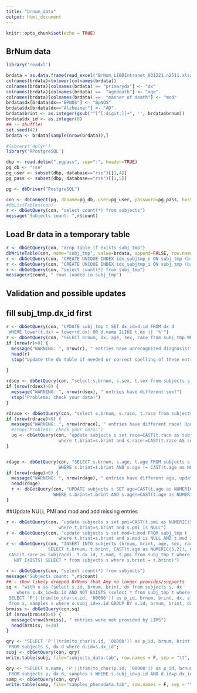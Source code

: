 ---
title: "brnum_data"
output: html_document
---

```{r setup, include=FALSE}
knitr::opts_chunk$set(echo = TRUE)
```

## BrNum data

```{r}
library('readxl')

```

```{r}
brdata = as.data.frame(read_excel("BrNum_LIBDIntranet_031221.n2511.xlsx"))
colnames(brdata)=tolower(colnames(brdata))
colnames(brdata)[colnames(brdata) == "primarydx"] <- "dx"
colnames(brdata)[colnames(brdata) ==  "agedeath"] <- "age"
colnames(brdata)[colnames(brdata) ==  "manner of death"] <- "mod"
brdata$dx[brdata$dx=="BPNOS"] <- "BpNOS"
brdata$dx[brdata$dx=="Alzheimer"] <- "AD"
brdata$brint <- as.integer(gsub("^[^[:digit:]]+", '', brdata$brnum))
brdata$dx_id <- as.integer(0)
## -- shuffle!
set.seed(42)
brdata <- brdata[sample(nrow(brdata)),]

```

```{r}
#library('dplyr')
library('RPostgreSQL')

dbp <- read.delim(".pgpass", sep=":", header=TRUE)
pg_db <- "rse"
pg_user <- subset(dbp, database=="rse")[[1,4]]
pg_pass <- subset(dbp, database=="rse")[[1,5]]

pg <- dbDriver("PostgreSQL")

con <- dbConnect(pg, dbname=pg_db, user=pg_user, password=pg_pass, host="gdebsrv")
#dbListTables(con)
r <- dbGetQuery(con, "select count(*) from subjects")
message("Subjects count: ",r$count)
```

## Load Br data in a temporary table
```{r}
r <- dbGetQuery(con, "drop table if exists subj_tmp")
dbWriteTable(con, name="subj_tmp", value=brdata, append=FALSE, row.names=FALSE, temporary=TRUE)
r <- dbGetQuery(con, "CREATE UNIQUE INDEX idx_subjtmp_n ON subj_tmp (brnum)")
r <- dbGetQuery(con, "CREATE UNIQUE INDEX idx_subjtmp_i ON subj_tmp (brint)")
r <- dbGetQuery(con, "select count(*) from subj_tmp")
message(r$count, " rows loaded in subj_tmp")
```
## Validation and possible updates
## fill subj_tmp.dx_id first
```{r}
r <- dbGetQuery(con, "UPDATE subj_tmp t SET dx_id=d.id FROM dx d 
 WHERE lower(t.dx) = lower(d.dx) OR d.name ILIKE t.dx || '%'")
r <- dbGetQuery(con, "SELECT brnum, dx, age, sex, race from subj_tmp WHERE dx_id=0")
if (nrow(r)>0) {
  message("WARNING: ", nrow(r), " entries have unrecognized diagnosis!")
  head(r)
  stop("Update the dx table if needed or correct spelling of these entries")
  
}
```


```{r}
rdsex <- dbGetQuery(con, "select s.brnum, s.sex, t.sex from subjects s, subj_tmp t where s.brint=t.brint and s.sex!=CAST(t.sex as subjsex)")
if (nrow(rdsex)>0) {
  message("WARNING: ", nrow(rdsex), " entries have different sex!")
  stop("Problems: check your data!")
}

rdrace <- dbGetQuery(con, "select s.brnum, s.race, t.race from subjects s, subj_tmp t where s.brnum=t.brnum and s.race!=CAST(t.race as subjrace)")
if (nrow(rdrace)>0) {
  message("WARNING: ", nrow(rdrace), " entries have different race! Updating..")
  #stop("Problems: check your data!")
  uq <- dbGetQuery(con, "update subjects s set race=CAST(t.race as subjrace) FROM subj_tmp t
                    where t.brint=s.brint and s.race!=CAST(t.race AS subjrace)")
}


rdage <- dbGetQuery(con, "SELECT s.brnum, s.age, t.age FROM subjects s, subj_tmp t 
                    WHERE s.brint=t.brint AND s.age != CAST(t.age as NUMERIC(5,2))")
if (nrow(rdage)>0) {
  message("WARNING: ", nrow(rdage), " entries have different age, updating..")
  head(rdage)
  r <- dbGetQuery(con, "UPDATE subjects s SET age=CAST(t.age as NUMERIC(5,2)) FROM subj_tmp t
                  WHERE s.brint=t.brint AND s.age!=CAST(t.age as NUMERIC(5,2))")
}


```

##Update NULL PMI and mod and add missing entries
```{r}
r <- dbGetQuery(con, "update subjects s set pmi=CAST(t.pmi as NUMERIC(5,1)) FROM subj_tmp t
                    where t.brint=s.brint and s.pmi is NULL")
r <- dbGetQuery(con, "update subjects s set mod=t.mod FROM subj_tmp t
                    where t.brint=s.brint and s.mod is NULL AND t.mod is not NULL")
r <- dbGetQuery(con, "INSERT INTO subjects (brnum, brint, age, sex, race, dx_id, mod, pmi)
                SELECT t.brnum, t.brint, CAST(t.age as NUMERIC(5,2)), CAST(t.sex as subjsex), 
 CAST(t.race as subjrace), t.dx_id, t.mod, t.pmi from subj_tmp t where 
   NOT EXISTS( SELECT * from subjects s where s.brint = t.brint)")
```

```{r}
r <- dbGetQuery(con, "select count(*) from subjects")
message("Subjects count: ",r$count)
## - show likely dropped BrNums that Amy no longer provides/supports
sq <- "with x as (select s.id, brnum, brint, dx from subjects s, dx 
    where s.dx_id=dx.id AND NOT EXISTS (select * from subj_tmp t where s.brint=t.brint))
 SELECT 'P'||trim(to_char(x.id, '00000')) as p_id, brnum, brint, dx, string_agg(s.name,',') as samples 
 from x, samples s where s.subj_id=x.id GROUP BY x.id, brnum, brint, dx"
brmiss <- dbGetQuery(con,sq)
if (nrow(brmiss)>0) {
  message(nrow(brmiss), " entries were not provided by LIMS")
  head(brmiss, n=20)
}
```
```{r}
qry <- "SELECT 'P'||trim(to_char(s.id, '00000')) as p_id, brnum, brint, dx, sex, race, age 
 FROM subjects s, dx d where d.id=s.dx_id";
subj <- dbGetQuery(con, qry)
write.table(subj, file="subjects_data.tab", row.names = F, sep = "\t", quote=F)

qry <- "SELECT s.name, 'P'||trim(to_char(p.id, '00000')) as p_id, brnum, dx, sex, race, age 
 FROM subjects p, dx d, samples s WHERE s.subj_id=p.id AND d.id=p.dx_id"
samp <- dbGetQuery(con, qry)
write.table(samp, file="samples_phenodata.tab", row.names = F, sep = "\t", quote=F)

```




